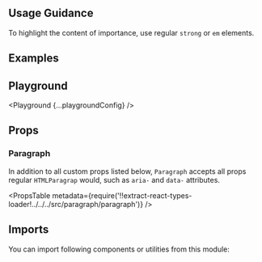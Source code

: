 


<Layout title="Paragraph" description="🚧 This page is under construction">

## Usage Guidance

To highlight the content of importance, use regular `strong` or `em` elements.

## Examples

<Example title="Variants" path="paragraph/variants">
  <Variants />
</Example>

<Example title="Sizes" path="paragraph/sizes">
  <Sizes />
</Example>

<Example title="Inverted" path="paragraph/inverted" darkPreview>
  <Inverted />
</Example>

## Playground

<Playground {...playgroundConfig} />

## Props

### Paragraph

In addition to all custom props listed below, `Paragraph` accepts all props regular `HTMLParagrap` would, such as `aria-` and `data-` attributes.

<PropsTable
  metadata={require('!!extract-react-types-loader!../../../src/paragraph/paragraph')}
/>

## Imports

You can import following components or utilities from this module:

<Imports module={ParagraphExports} path="@datacamp/waffles/paragraph" />

</Layout>
